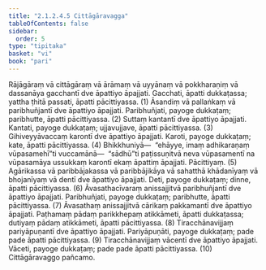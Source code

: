 ```yaml
---
title: "2.1.2.4.5 Cittāgāravagga"
tableOfContents: false
sidebar:
  order: 5
type: "tipitaka"
basket: "vi"
book: "pari"
---
```



<DynamicBreadcrumb />

<Division number="235" book="pari" e="ch" v="5" p="135">

<Paragraph number="921" book="pari">
Rājāgāraṃ vā cittāgāraṃ vā ārāmaṃ vā uyyānaṃ vā pokkharaṇiṃ vā dassanāya gacchantī dve āpattiyo āpajjati. Gacchati, āpatti dukkaṭassa; yattha ṭhitā passati, āpatti pācittiyassa. (1)
</Paragraph>

<Paragraph number="922" book="pari">
Āsandiṃ vā pallaṅkaṃ vā paribhuñjantī dve āpattiyo āpajjati. Paribhuñjati, payoge dukkaṭaṃ; paribhutte, āpatti pācittiyassa. (2)
</Paragraph>

<Paragraph number="923" book="pari">
Suttaṃ kantantī dve āpattiyo āpajjati. Kantati, payoge dukkaṭaṃ; ujjavujjave, āpatti pācittiyassa. (3)
</Paragraph>

<Paragraph number="924" book="pari">
Gihiveyyāvaccaṃ karontī dve āpattiyo āpajjati. Karoti, payoge dukkaṭaṃ; kate, āpatti pācittiyassa. (4)
</Paragraph>

<Paragraph number="925" book="pari">
Bhikkhuniyā—  “ehāyye, imaṃ adhikaraṇaṃ vūpasamehī”ti vuccamānā—  “sādhū”ti paṭissuṇitvā neva vūpasamentī na vūpasamāya ussukkaṃ karontī ekaṃ āpattiṃ āpajjati. Pācittiyaṃ. (5)
</Paragraph>

<Paragraph number="926" book="pari">
Agārikassa vā paribbājakassa vā paribbājikāya vā sahatthā khādanīyaṃ vā bhojanīyaṃ vā dentī dve āpattiyo āpajjati. Deti, payoge dukkaṭaṃ; dinne, āpatti pācittiyassa. (6)
</Paragraph>

<Paragraph number="927" book="pari">
Āvasathacīvaraṃ anissajjitvā paribhuñjantī dve āpattiyo āpajjati. Paribhuñjati, payoge dukkaṭaṃ; paribhutte, āpatti pācittiyassa. (7)
</Paragraph>

<Paragraph number="928" book="pari">
Āvasathaṃ anissajjitvā cārikaṃ pakkamantī dve āpattiyo āpajjati. Paṭhamaṃ pādaṃ parikkhepaṃ atikkāmeti, āpatti dukkaṭassa; dutiyaṃ pādaṃ atikkāmeti, āpatti pācittiyassa. (8)
</Paragraph>

<Paragraph number="929" book="pari">
Tiracchānavijjaṃ pariyāpuṇantī dve āpattiyo āpajjati. Pariyāpuṇāti, payoge dukkaṭaṃ; pade pade āpatti pācittiyassa. (9)
</Paragraph>

<Paragraph number="930" book="pari">
Tiracchānavijjaṃ vācentī dve āpattiyo āpajjati. Vāceti, payoge dukkaṭaṃ; pade pade āpatti pācittiyassa. (10)

</Paragraph>
</Division>

<Paragraph number="931" type="center" book="pari">
Cittāgāravaggo pañcamo.
</Paragraph>